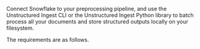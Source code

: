 Connect Snowflake to your preprocessing pipeline, and use the Unstructured Ingest CLI or the Unstructured Ingest Python library to batch process all your documents and store structured outputs locally on your filesystem.

The requirements are as follows. 


<SharedSnowflake />
<SharedSnowflakeCLIAPI />